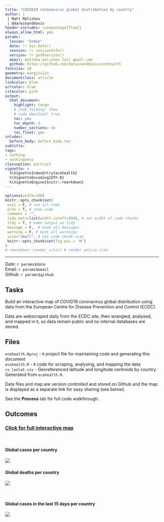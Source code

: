 ```yaml
---
title: "COVID19 coronavirus global distribution by country"
author: |
 | Matt Malishev
 | @darwinanddavis
header-includes: \usepackage{float}
always_allow_html: yes
params: 
  lesson: "Index"
  date: !r Sys.Date()
  session: !r sessionInfo()  
  version: !r getRversion()
  email: matthew.malishev [at] gmail.com 
  github: https://github.com/darwinanddavis/ecohealth
fontsize: 10
geometry: margin=1in
documentclass: article
linkcolor: blue
urlcolor: blue
citecolor: pink 
output:
  html_document:
    highlight: tango
    # code_folding: show
    # code_download: true
    toc: yes
    toc_depth: 5
    number_sections: no
    toc_float: yes
inludes:
  before_body: before_body.tex
subtitle: 
tags:
- nothing
- nothingness
classoption: portrait
vignette: >
  %\VignetteIndexEntry{ecohealth}
  %\VignetteEncoding{UTF-8}
  %\VignetteEngine{knitr::rmarkdown}
---
```


<!-- --------------------------------------------- -->
<!-- rmd settings -------------------------------- -->

<!-- equation rendering -->
<script type="text/x-mathjax-config">
  MathJax.Hub.Config({ TeX: { equationNumbers: {autoNumber: "all"} } });
</script>

```r
options(width=100)
knitr::opts_chunk$set(
 eval = F, # run all code
 echo = T, # show code
 comment = "",
 tidy.opts=list(width.cutoff=100), # set width of code chunks
 tidy = T, # make output as tidy
 message = F,  # mask all messages
 warning = F, # mask all warnings 
 size="small", # set code chunk size
 knitr::opts_chunk$set(fig.pos = 'H')
)
# rmarkdown::render_site() # render entire site
```

<!-- --------------------------------------------- -->
<!-- begin doc -------------------------------- -->

\newpage  

******      

Date: `r params$date`  
Email: `r params$email`  
Github: `r params$github`  

## Tasks

Build an interactive map of COVID19 coronavirus global distribution using data from the European Centre for Disease Prevention and Control (ECDC). 

Data are webscraped daily from the ECDC site, then wrangled, analysed, and mapped in `R`, so data remain public and no internal databases are stored. 

## Files  
`ecohealth.Rproj` - `R` project file for maintaining code and generating this document       
`ecohealth.R` - `R` code for scraping, analysing, and mapping the data   
`cv_lonlat.csv` - Georeferenced latitude and longitude centroids by country. Generated from `ecohealth.R`.         

Data files and map are version controlled and stored on Github and the map is displayed as a separate link for easy sharing (see below).          

See the **Process** tab for full code walkthrough.     

## Outcomes  

### [Click for full interactive map](https://darwinanddavis.github.io/worldmaps/coronavirus.html)        

\  

#### Global cases per country  
![](img/1.jpg)
\   

#### Global deaths per country      
![](img/2.jpg)    

\    

#### Global cases in the last 15 days per country    
![](img/3.jpg)    
